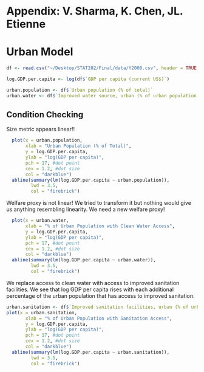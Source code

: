 Appendix: V. Sharma, K. Chen, JL. Etienne
========================================================

# Urban Model
```r
df <- read.csv("~/Desktop/STAT202/Final/data/Y2008.csv", header = TRUE, check.names = FALSE)

log.GDP.per.capita <- log(df$`GDP per capita (current US$)`)

urban.population <- df$`Urban population (% of total)`
urban.water <- df$`Improved water source, urban (% of urban population with access)`
```

## Condition Checking
Size metric appears linear!!
```r
  plot(x = urban.population,
       xlab = "Urban Population (% of Total)",
       y = log.GDP.per.capita,
       ylab = "log(GDP per capita)",
       pch = 17, #dot point
       cex = 1.2, #dot size
       col = "darkblue")
  abline(summary(lm(log.GDP.per.capita ~ urban.population)),
         lwd = 3.5,
         col = "firebrick")
```

Welfare proxy is not linear! We tried to transform it but nothing would give us anything resembling linearity. We need a new welfare proxy!
```r
  plot(x = urban.water,
       xlab = "% of Urban Population with Clean Water Access",
       y = log.GDP.per.capita,
       ylab = "log(GDP per capita)",
       pch = 17, #dot point
       cex = 1.2, #dot size
       col = "darkblue")
  abline(summary(lm(log.GDP.per.capita ~ urban.water)),
         lwd = 3.5,
         col = "firebrick")
```

We replace access to clean water with access to improved sanitation facilities. We see that log GDP per capita rises with each additional percentage of the urban population that has access to improved sanitation.
```r
urban.sanitation <- df$`Improved sanitation facilities, urban (% of urban population with access)`
plot(x = urban.sanitation,
       xlab = "% of Urban Population with Sanitation Access",
       y = log.GDP.per.capita,
       ylab = "log(GDP per capita)",
       pch = 17, #dot point
       cex = 1.2, #dot size
       col = "darkblue")
  abline(summary(lm(log.GDP.per.capita ~ urban.sanitation)),
         lwd = 3.5,
         col = "firebrick")
```

